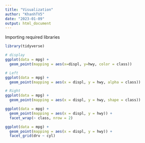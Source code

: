 ```yaml
---
title: "Visualization"
author: "KhanhTV5"
date: "2023-01-09"
output: html_document
---
```



Importing required libraries
```r
library(tidyverse)
```
```r
# display 
ggplot(data = mpg) +
  geom_point(mapping = aes(x=displ, y=hwy, color = class))
```

```r
# Left
ggplot(data = mpg) + 
  geom_point(mapping = aes(x = displ, y = hwy, alpha = class))

# Right
ggplot(data = mpg) + 
  geom_point(mapping = aes(x = displ, y = hwy, shape = class))
```

```r
ggplot(data = mpg) + 
  geom_point(mapping = aes(x = displ, y = hwy)) + 
  facet_wrap(~ class, nrow = 2)
```

```r
ggplot(data = mpg) + 
  geom_point(mapping = aes(x = displ, y = hwy)) + 
  facet_grid(drv ~ cyl)
```

